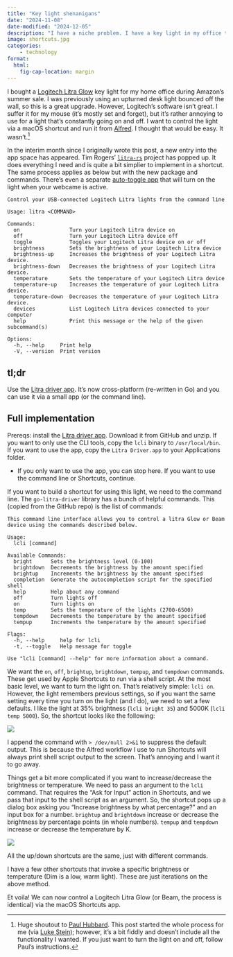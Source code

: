 ```yaml
---
title: "Key light shenanigans"
date: "2024-11-08"
date-modified: "2024-12-05"
description: "I have a niche problem. I have a key light in my office that I want to control via a macOS shortcut rather than the light's app. It turns out that's easy but also not easy."
image: shortcuts.jpg
categories:
    - technology
format:
  html: 
    fig-cap-location: margin
---
```


I bought a [Logitech Litra Glow](https://www.logitech.com/en-us/products/lighting/litra-glow.946-000001.html) key light for my home office during Amazon's summer sale. I was previously using an upturned desk light bounced off the wall, so this is a great upgrade. However, Logitech's software isn't great. I suffer it for my mouse (it's mostly set and forget), but it's rather annoying to use for a light that's constantly going on and off. I want to control the light via a macOS shortcut and run it from [Alfred](https://www.alfredapp.com). I thought that would be easy. It wasn't.[^1]

[^1]: Huge shoutout to [Paul Hubbard](https://ultracrepidarian.phfactor.net/2022/03/09/controlling-the-logitech-litra-on-macos/). This post started the whole process for me (via [Luke Stein](https://www.lukestein.com)); however, it's a bit fiddly and doesn't include all the functionality I wanted. If you just want to turn the light on and off, follow Paul's instructions.

::: {.callout-tip title="Update!"}
In the interim month since I originally wrote this post, a new entry into the app space has appeared. Tim Rogers' [`litra-rs`](https://github.com/timrogers/litra-rs) project has popped up. It does everything I need and is quite a bit simplier to implement in a shortcut. The same process applies as below but with the new package and commands. There's even a separate [auto-toggle app](https://github.com/timrogers/litra-autotoggle) that will turn on the light when your webcame is active.

```
Control your USB-connected Logitech Litra lights from the command line

Usage: litra <COMMAND>

Commands:
  on                Turn your Logitech Litra device on
  off               Turn your Logitech Litra device off
  toggle            Toggles your Logitech Litra device on or off
  brightness        Sets the brightness of your Logitech Litra device
  brightness-up     Increases the brightness of your Logitech Litra device. 
  brightness-down   Decreases the brightness of your Logitech Litra device. 
  temperature       Sets the temperature of your Logitech Litra device
  temperature-up    Increases the temperature of your Logitech Litra device. 
  temperature-down  Decreases the temperature of your Logitech Litra device. 
  devices           List Logitech Litra devices connected to your computer
  help              Print this message or the help of the given subcommand(s)

Options:
  -h, --help     Print help
  -V, --version  Print version
```
:::

## tl;dr
Use the [Litra driver app](https://github.com/kharyam/go-litra-driver). It's now cross-platform (re-written in Go) and you can use it via a small app (or the command line).

## Full implementation
Prereqs: install the [Litra driver app](https://github.com/kharyam/go-litra-driver). Download it from GitHub and unzip. If you want to only use the CLI tools, copy the `lcli` binary to `/usr/local/bin`. If you want to use the app, copy the `Litra Driver.app` to your Applications folder.

* If you only want to use the app, you can stop here. If you want to use the command line or Shortcuts, continue.

If you want to build a shortcut for using this light, we need to the command line. The `go-litra-driver` library has a bunch of helpful commands. This (copied from the GitHub repo) is the list of commands:

```
This command line interface allows you to control a litra Glow or Beam 
device using the commands described below.

Usage:
  lcli [command]

Available Commands:
  bright      Sets the brightness level (0-100)
  brightdown  Decrements the brightness by the amount specified
  brightup    Increments the brightness by the amount specified
  completion  Generate the autocompletion script for the specified shell
  help        Help about any command
  off         Turn lights off
  on          Turn lights on
  temp        Sets the temperature of the lights (2700-6500)
  tempdown    Decrements the temperature by the amount specified
  tempup      Increments the temperature by the amount specified

Flags:
  -h, --help     help for lcli
  -t, --toggle   Help message for toggle

Use "lcli [command] --help" for more information about a command.
```

We want the `on`, `off`, `brightup`, `brightdown`, `tempup`, and `tempdown` commands. These get used by Apple Shortcuts to run via a shell script. At the most basic level, we want to turn the light on. That's relatively simple: `lcli on`. However, the light remembers previous settings, so if you want the same setting every time you turn on the light (and I do), we need to set a few defaults. I like the light at 35% brightness (`lcli bright 35`) and 5000K (`lcli temp 5000`). So, the shortcut looks like the following: 

:::{.column-body-outset}
![](light-on-shortcut.jpg)
:::

I append the command with `> /dev/null 2>&1` to suppress the default output. This is because the Alfred workflow I use to run Shortcuts will always print shell script output to the screen. That's annoying and I want it to go away.

Things get a bit more complicated if you want to increase/decrease the brightness or temperature. We need to pass an argument to the `lcli` command. That requires the "Ask for Input" action in Shortcuts, and we pass that input to the shell script as an argument. So, the shortcut pops up a dialog box asking you "Increase brightness by what percentage?" and an input box for a number. `brightup` and `brightdown` increase or decrease the brightness by percentage points (in whole numbers). `tempup` and `tempdown` increase or decrease the temperature by K.

:::{.column-body-outset}
![](bright-up-shortcut.jpg)
:::

All the up/down shortcuts are the same, just with different commands.

I have a few other shortcuts that invoke a specific brightness or temperature (Dim is a low, warm light). These are just iterations on the above method.

Et voila! We can now control a Logitech Litra Glow (or Beam, the process is identical) via the macOS Shortcuts app. 